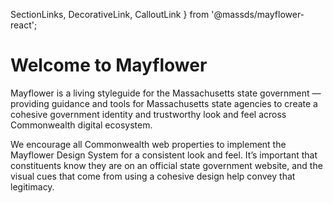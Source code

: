   SectionLinks, DecorativeLink, CalloutLink
} from '@massds/mayflower-react';


<Meta title="Get Started/Introduction" />

# Welcome to Mayflower

Mayflower is a living styleguide for the Massachusetts state government — providing guidance and tools for Massachusetts state agencies to create a cohesive government identity and trustworthy look and feel across Commonwealth digital ecosystem.

<div className="row">
  <div className="col-md">
    <SectionLinks
      title={{
        text: 'Design Principles'
      }}
      description="This is a group of links"
      index={0}
    />
  </div>
  <div className="col-md">
    <SectionLinks
      title={{
        text: 'Design Tokens'
      }}
      description="This is a group of links"
      index={1}
    />
  </div>
  <div className="col-md">
    <SectionLinks
      title={{
        text: 'Brand Touch Points'
      }}
      description="This is a group of links"
      index={2}
    />
  </div>
</div>

We encourage all Commonwealth web properties to implement the Mayflower Design System for a consistent look and feel. It’s important that constituents know they are on an official state government website, and the visual cues that come from using a cohesive design help convey that legitimacy.
